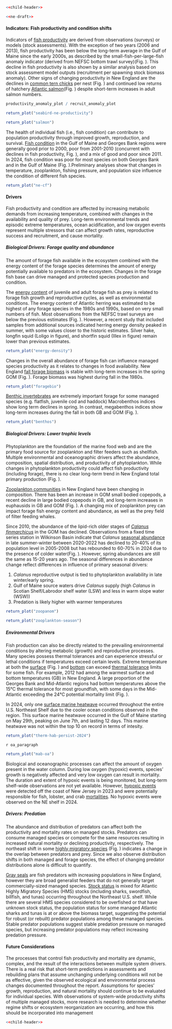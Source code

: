 ```r
<<child-header>>
```

```r
<<ne-draft>>
```

#### Indicators: Fish productivity and condition shifts

Indicators of [fish productivity](https://noaa-edab.github.io/catalog/productivity_anomaly.html) are derived from observations (surveys) or models (stock assessments). With the exception of two years (2006 and 2013), fish productivity has been below the long-term average in the Gulf of Maine since the early 2000s, as described by the small-fish-per-large-fish anomaly indicator (derived from NEFSC bottom trawl survey)(Fig. \ref{fig:productivity-anomaly}). This decline in fish productivity is also shown by a similar analysis based on stock assessment model outputs (recruitment per spawning stock biomass anomaly). Other signs of changing productivity in New England are the declines in [common tern chicks](https://noaa-edab.github.io/catalog/seabird_ne.html) per nest (Fig. \ref{fig:seabird-ne-productivity}) and continued low returns of hatchery [Atlantic salmon](https://noaa-edab.github.io/catalog/gom_salmon.html)(Fig. \ref{fig:salmon}) despite short-term increases in adult salmon numbers.
```r
productivity_anomaly_plot / recruit_anomaly_plot
```

```r
return_plot("seabird-ne-productivity")
```

```r
return_plot("salmon")
```
The health of individual fish (i.e., fish condition) can contribute to population productivity through improved growth, reproduction, and survival. [Fish condition](https://noaa-edab.github.io/catalog/condition.html) in the Gulf of Maine and Georges Bank regions were generally good prior to 2000, poor from 2001-2010 (concurrent with declines in fish productivity, Fig. \ref{fig:productivity-anomaly}), and a mix of good and poor since 2011. In 2024, fish condition was poor for most species on both Georges Bank and in the Gulf of Maine (Fig. \ref{fig:ne-cf}).Preliminary analyses show that changes in temperature, zooplankton, fishing pressure, and population size influence the condition of different fish species.
```r
return_plot("ne-cf")
```

#### Drivers 

Fish productivity and condition are affected by increasing metabolic demands from increasing temperature, combined with changes in the availability and quality of prey. Long-term environmental trends and episodic extreme temperatures, ocean acidification, and low oxygen events represent multiple stressors that can affect growth rates, reproductive success and recruitment, and cause mortality.

##### Biological Drivers: Forage quality and abundance

The amount of forage fish available in the ecosystem combined with the energy content of the forage species determines the amount of energy potentially available to predators in the ecosystem. Changes in the forage fish base can drive managed and protected species production and condition.

The [energy content](https://noaa-edab.github.io/catalog/energy_density.html) of juvenile and adult forage fish as prey is related to forage fish growth and reproductive cycles, as well as environmental conditions. The energy content of Atlantic herring was estimated to be highest of any forage species in the 1980s and 1990s, based on very small numbers of fish. Most observations from the NEFSC trawl surveys are below the previous estimates (Fig. \ref{fig:energy-density}). However, a recent study that included samples from additional sources indicated herring energy density peaked in summer, with some values closer to the historic estimates. Silver hake, longfin squid (Loligo in figure), and shortfin squid (Illex in figure) remain lower than previous estimates.

```r
return_plot("energy-density")
```
Changes in the overall abundance of forage fish can influence managed species productivity as it relates to changes in food availability. New England [fall forage biomass](https://noaa-edab.github.io/catalog/forage_index.html) is stable with long-term increases in the spring GOM (Fig. \ref{fig:foragebio}). Forage biomass was highest during fall in the 1980s.

```r
return_plot("foragebio")
```

[Benthic invertebrates](https://noaa-edab.github.io/catalog/benthos_index.html) are extremely important forage for some managed species (e.g. flatfish, juvenile cod and haddock) Macrobenthos indices show long term declines in spring. In contrast, megabenthos indices show long-term increases during the fall in both GB and GOM (Fig. \ref{fig:benthos}).

```r
return_plot("benthos")
```

##### Biological Drivers: Lower trophic levels

Phytoplankton are the foundation of the marine food web and are the primary food source for zooplankton and filter feeders such as shellfish. Multiple environmental and oceanographic drivers affect the abundance, composition, spatial distribution, and productivity of phytoplankton. While changes in phytoplankton productivity could affect fish productivity (including forage), there is no clear long-term trend in New England total primary production (Fig. \ref{fig:totpp}).

[Zooplankton communities](https://noaa-edab.github.io/catalog/zoo_abundance_anom.html)  in New England have been changing in composition. There has been an increase in GOM small bodied copepods, a recent decline in large bodied copepods in GB, and long-term increases in euphausids in GB and GOM (Fig. \ref{fig:zoopanom}). A changing mix of zooplankton prey can impact forage fish energy content and abundance, as well as the prey field of filter feeding whales.

Since 2010, the abundance of the lipid-rich older stages of  [*Calanus finmarchicus*](https://noaa-edab.github.io/catalog/wbts_mesozooplankton.html) in the GOM has declined. Observations from a fixed time series station in Wilkinson Basin  indicate that *Calanus* [seasonal abundance](https://noaa-edab.github.io/catalog/calanus_variation.html) in late summer-winter between 2020-2022 has declined to 20-40% of its population level in 2005-2008 but has rebounded to 60-70% in 2024 due to the presence of colder water(Fig. \ref{fig:zooplankton-season}). However, spring abundances are still the same as 15-20 years ago. The seasonal differences in abundance change reflect differences in influence of primary seasonal drivers:

1. *Calanus* reproductive output is tied to phytoplankton availability in late winter/early spring.
2. Gulf of Maine source waters drive *Calanus* supply (high *Calanus* in Scotian Shelf/Labrodor shelf water (LSW) and less in warm slope water (WSW))
3. Predation is likely higher with warmer temperatures


```r
return_plot("zoopanom")
```

```r
return_plot("zooplankton-season")
```

##### Environmental Drivers

Fish production can also be directly related to the prevailing environmental conditions by altering metabolic (growth) and reproductive processes. Many species possess thermal tolerances and can experience stressful or lethal conditions if temperatures exceed certain levels. Extreme temperature at both the [surface](https://noaa-edab.github.io/catalog/seasonal_oisst_anom.html) (Fig. \ref{fig:long-term-sst}) and [bottom](https://noaa-edab.github.io/catalog/bottom_temp_model_anom.html) can exceed [thermal tolerance](https://noaa-edab.github.io/catalog/thermal_habitat_gridded.html) limits for some fish. For example, 2012 had among the warmest surface and bottom temperatures (GB) in New England. A large proportion of the Georges Bank and Mid-Atlantic regions had bottom temperatures above the 15℃ thermal tolerance for most groundfish, with some days in the Mid-Atlantic exceeding the 24℃ potential mortality limit (Fig. \ref{fig:therm-hab-persist-2024}). 

In 2024, only one [surface marine heatwave](https://noaa-edab.github.io/catalog/heatwave_year.html) occurred throughout the entire U.S. Northeast Shelf due to the cooler ocean conditions observed in the region.  This surface marine heatwave occurred in the Gulf of Maine starting on May 29th, peaking on June 7th, and lasting 12 days.  This marine heatwave was not within the top 10 on record in terms of intesity.
```r
return_plot("therm-hab-persist-2024")
```

`r oa_paragraph`

```r
return_plot("mab-oa")
```

Biological and oceanographic processes can affect the amount of oxygen present in the water column. During low oxygen (hypoxic) events, species' growth is negatively affected and very low oxygen can result in mortality. The duration and extent of hypoxic events is being monitored, but long-term shelf-wide observations are not yet available. However, [hypoxic events](https://noaa-edab.github.io/catalog/observation_synthesis_2023.html) were detected off the coast of New Jersey in 2023 and were potentially responsible for fish, lobster, and crab [mortalities](https://sebsnjaesnews.rutgers.edu/2023/12/rutgers-scientists-observe-unusual-ocean-conditions-possibly-linked-to-mortality-in-marine-life-off-new-jersey/). No hypoxic events were observed on the NE shelf in 2024.

##### Drivers: Predation

The abundance and distribution of predators can affect both the productivity and mortality rates on managed stocks. Predators can consume managed species or compete for the same resources resulting in increased natural mortality or declining productivity, respectively. The northeast shift in some [highly migratory species](https://noaa-edab.github.io/catalog/cetacean_dist.html) (Fig. \ref{fig:protectedspp-dist-shifts}) indicates a change in the overlap between predators and prey. Since we also observe distribution shifts in both managed and forage species, the effect of changing predator distributions alone is difficult to quantify.

[Gray seals](https://noaa-edab.github.io/catalog/grayseal.html) are fish predators with increasing populations in New England, however they are broad generalist feeders that do not generally target commercially-sized managed species. [Stock status](https://noaa-edab.github.io/catalog/hms_stock_status.html) is mixed for Atlantic Highly Migratory Species (HMS) stocks (including sharks, swordfish, billfish, and tunas) occurring throughout the Northeast U.S. shelf. While there are several HMS species considered to be overfished or that have unknown stock status, the population status for some managed Atlantic sharks and tunas is at or above the biomass target, suggesting the potential for robust (or rebuilt) predator populations among these managed species. Stable predator populations suggest stable predation pressure on managed species, but increasing predator populations may reflect increasing predation pressure.

#### Future Considerations

The processes that control fish productivity and mortality are dynamic, complex, and the result of the interactions between multiple system drivers. There is a real risk that short-term predictions in assessments and rebuilding plans that assume unchanging underlying conditions will not be as effective, given the observed ecological and environmental process changes documented throughout the report. Assumptions for species’ growth, reproduction, and natural mortality should continue to be evaluated for individual species. With observations of system-wide productivity shifts of multiple managed stocks, more research is needed to determine whether regime shifts or ecosystem reorganization are occurring, and how this should be incorporated into management

```r
<<child-header>>
```